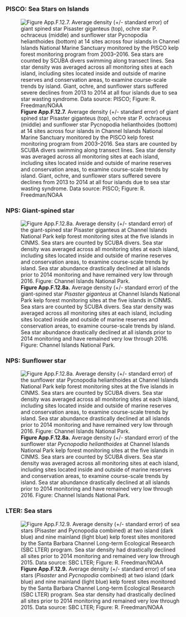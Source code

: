 ##  {.tabset} 

### PISCO: Sea Stars on Islands

![**Figure App.F.12.7.** Average density (+/- standard error) of giant spined star Pisaster giganteus (top), ochre star P. ochraceus (middle) and sunflower star Pycnopodia helianthoides (bottom) at 14 sites across four islands in Channel Islands National Marine Sanctuary monitored by the PISCO kelp forest monitoring program from 2003–2016. Sea stars are counted by SCUBA divers swimming along transect lines. Sea star density was averaged across all monitoring sites at each island, including sites located inside and outside of marine reserves and conservation areas, to examine course-scale trends by island. Giant, ochre, and sunflower stars suffered severe declines from 2013 to 2014 at all four islands due to sea star wasting syndrome. Data source: PISCO; Figure: R. Freedman/NOAA](../img/cinms_cr/App.F.12.7.seastars_PISCO.jpg)

### NPS: Giant-spined star

![**Figure App.F.12.8a.** Average density (+/- standard error) of the giant-spined star _Pisaster giganteus_ at Channel Islands National Park kelp forest monitoring sites at the five islands in CINMS. Sea stars are counted by SCUBA divers. Sea star density was averaged across all monitoring sites at each island, including sites located inside and outside of marine reserves and conservation areas, to examine course-scale trends by island. Sea star abundance drastically declined at all islands prior to 2014 monitoring and have remained very low through 2016. Figure: Channel Islands National Park.](../img/cinms_cr/App.F.12.8a.Pisaster_giganteus_CINP.jpg)

### NPS: Sunflower star

![**Figure App.F.12.8a.** Average density (+/- standard error) of the sunflower star _Pycnopodia helianthoides_ at Channel Islands National Park kelp forest monitoring sites at the five islands in CINMS. Sea stars are counted by SCUBA divers. Sea star density was averaged across all monitoring sites at each island, including sites located inside and outside of marine reserves and conservation areas, to examine course-scale trends by island. Sea star abundance drastically declined at all islands prior to 2014 monitoring and have remained very low through 2016. Figure: Channel Islands National Park.](../img/cinms_cr/App.F.12.8b.Pycnopodia_helianthoides_CINP.jpg)

### LTER: Sea stars

![**Figure App.F.12.9.** Average density (+/- standard error) of sea stars (_Pisaster_ and _Pycnopodia_ combined) at two island (dark blue) and nine mainland (light blue) kelp forest sites monitored by the Santa Barbara Channel Long-term Ecological Research (SBC LTER) program. Sea star density had drastically declined all sites prior to 2014 monitoring and remained very low through 2015. Data source: SBC LTER; Figure: R. Freedman/NOAA](../img/cinms_cr/App.F.12.9.seastar_LTER.jpg)
